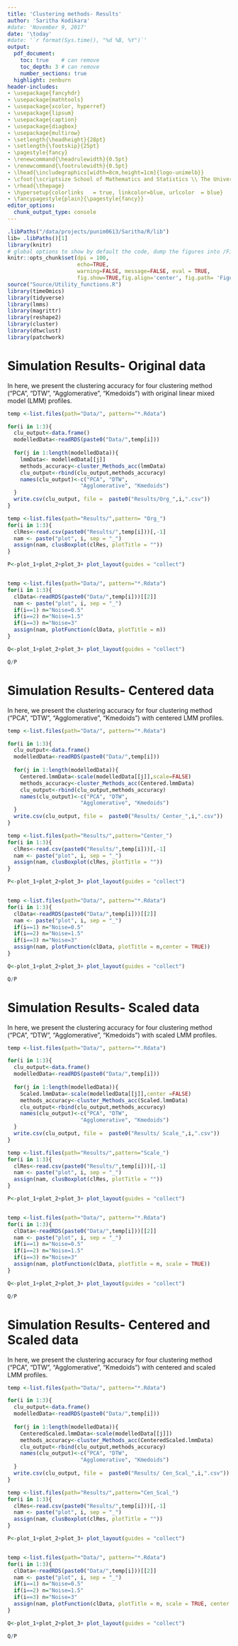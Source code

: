 ```yaml
---
title: 'Clustering methods- Results'
author: 'Saritha Kodikara'
#date: 'November 9, 2017'
date: '\today'
#date: '`r format(Sys.time(), "%d %B, %Y")`'
output:
  pdf_document:
    toc: true    # can remove
    toc_depth: 3 # can remove
    number_sections: true
  highlight: zenburn
header-includes:
- \usepackage{fancyhdr}
- \usepackage{mathtools}
- \usepackage{xcolor, hyperref}
- \usepackage{lipsum}
- \usepackage{caption}
- \usepackage{diagbox}
- \usepackage{multirow}
- \setlength{\headheight}{28pt}
- \setlength{\footskip}{25pt}
- \pagestyle{fancy}
- \renewcommand{\headrulewidth}{0.5pt}
- \renewcommand{\footrulewidth}{0.5pt}
- \lhead{\includegraphics[width=8cm,height=1cm]{logo-unimelb}}
- \cfoot{\scriptsize School of Mathematics and Statistics \\ The University of Melbourne}
- \rhead{\thepage}
- \hypersetup{colorlinks   = true, linkcolor=blue, urlcolor  = blue}
- \fancypagestyle{plain}{\pagestyle{fancy}}
editor_options: 
  chunk_output_type: console
---
```


```r

.libPaths("/data/projects/punim0613/Saritha/R/lib")
lib= .libPaths()[1]
library(knitr)
# global options to show by default the code, dump the figures into /Figures etc
knitr::opts_chunk$set(dpi = 100, 
                      echo=TRUE, 
                      warning=FALSE, message=FALSE, eval = TRUE,
                      fig.show=TRUE,fig.align='center', fig.path= 'Figures/')
source("Source/Utility_functions.R")
library(timeOmics)
library(tidyverse)
library(lmms)
library(magrittr)
library(reshape2)
library(cluster)
library(dtwclust)
library(patchwork)
```


<!-- Start your report from here. -->


<!-- the {-} indicate that you do not wish to number this section -->
# Simulation Results- Original data

In here, we present the clustering accuracy for four clustering method ("PCA", "DTW", "Agglomerative", "Kmedoids") with original linear mixed model (LMM) profiles.

```r
temp <-list.files(path="Data/", pattern="*.Rdata")

for(i in 1:3){
  clu_output<-data.frame()
  modelledData<-readRDS(paste0("Data/",temp[i]))
  
  for(j in 1:length(modelledData)){
    lmmData<- modelledData[[j]]
    methods_accuracy<-cluster_Methods_acc(lmmData)
    clu_output<-rbind(clu_output,methods_accuracy)
    names(clu_output)<-c("PCA", "DTW", 
                       "Agglomerative", "Kmedoids")
  }
  write.csv(clu_output, file =  paste0("Results/Org_",i,".csv"))
}


```

```r
temp <-list.files(path="Results/",pattern= "Org_")
for(i in 1:3){
  clRes<-read.csv(paste0("Results/",temp[i]))[,-1]
  nam <- paste("plot", i, sep = "_")
  assign(nam, clusBoxplot(clRes, plotTitle = ""))
}

P<-plot_1+plot_2+plot_3+ plot_layout(guides = "collect")


temp <-list.files(path="Data/", pattern="*.Rdata")
for(i in 1:3){
  clData<-readRDS(paste0("Data/",temp[i]))[[2]]
  nam <- paste("plot", i, sep = "_")
  if(i==1) n="Noise=0.5"
  if(i==2) n="Noise=1.5"
  if(i==3) n="Noise=3"
  assign(nam, plotFunction(clData, plotTitle = n))
}

Q<-plot_1+plot_2+plot_3+ plot_layout(guides = "collect")

Q/P
```


# Simulation Results- Centered data

In here, we present the clustering accuracy for four clustering method ("PCA", "DTW", "Agglomerative", "Kmedoids") with centered LMM profiles.

```r
temp <-list.files(path="Data/", pattern="*.Rdata")

for(i in 1:3){
  clu_output<-data.frame()
  modelledData<-readRDS(paste0("Data/",temp[i]))
  
  for(j in 1:length(modelledData)){
    Centered.lmmData<-scale(modelledData[[j]],scale=FALSE)
    methods_accuracy<-cluster_Methods_acc(Centered.lmmData)
    clu_output<-rbind(clu_output,methods_accuracy)
    names(clu_output)<-c("PCA", "DTW", 
                       "Agglomerative", "Kmedoids")
  }
  write.csv(clu_output, file =  paste0("Results/ Center_",i,".csv"))
}


```

```r
temp <-list.files(path="Results/",pattern="Center_")
for(i in 1:3){
  clRes<-read.csv(paste0("Results/",temp[i]))[,-1]
  nam <- paste("plot", i, sep = "_")
  assign(nam, clusBoxplot(clRes, plotTitle = ""))
}

P<-plot_1+plot_2+plot_3+ plot_layout(guides = "collect")


temp <-list.files(path="Data/", pattern="*.Rdata")
for(i in 1:3){
  clData<-readRDS(paste0("Data/",temp[i]))[[2]]
  nam <- paste("plot", i, sep = "_")
  if(i==1) n="Noise=0.5"
  if(i==2) n="Noise=1.5"
  if(i==3) n="Noise=3"
  assign(nam, plotFunction(clData, plotTitle = n,center = TRUE))
}

Q<-plot_1+plot_2+plot_3+ plot_layout(guides = "collect")

Q/P
```


# Simulation Results- Scaled data

In here, we present the clustering accuracy for four clustering method ("PCA", "DTW", "Agglomerative", "Kmedoids") with scaled LMM profiles.

```r
temp <-list.files(path="Data/", pattern="*.Rdata")

for(i in 1:3){
  clu_output<-data.frame()
  modelledData<-readRDS(paste0("Data/",temp[i]))
  
  for(j in 1:length(modelledData)){
    Scaled.lmmData<-scale(modelledData[[j]],center =FALSE)
    methods_accuracy<-cluster_Methods_acc(Scaled.lmmData)
    clu_output<-rbind(clu_output,methods_accuracy)
    names(clu_output)<-c("PCA", "DTW", 
                       "Agglomerative", "Kmedoids")
  }
  write.csv(clu_output, file =  paste0("Results/ Scale_",i,".csv"))
}


```

```r
temp <-list.files(path="Results/",pattern="Scale_")
for(i in 1:3){
  clRes<-read.csv(paste0("Results/",temp[i]))[,-1]
  nam <- paste("plot", i, sep = "_")
  assign(nam, clusBoxplot(clRes, plotTitle = ""))
}

P<-plot_1+plot_2+plot_3+ plot_layout(guides = "collect")


temp <-list.files(path="Data/", pattern="*.Rdata")
for(i in 1:3){
  clData<-readRDS(paste0("Data/",temp[i]))[[2]]
  nam <- paste("plot", i, sep = "_")
  if(i==1) n="Noise=0.5"
  if(i==2) n="Noise=1.5"
  if(i==3) n="Noise=3"
  assign(nam, plotFunction(clData, plotTitle = n, scale = TRUE))
}

Q<-plot_1+plot_2+plot_3+ plot_layout(guides = "collect")

Q/P
```


# Simulation Results- Centered and Scaled data

In here, we present the clustering accuracy for four clustering method ("PCA", "DTW", "Agglomerative", "Kmedoids") with centered and scaled LMM profiles.

```r
temp <-list.files(path="Data/", pattern="*.Rdata")

for(i in 1:3){
  clu_output<-data.frame()
  modelledData<-readRDS(paste0("Data/",temp[i]))
  
  for(j in 1:length(modelledData)){
    CenteredScaled.lmmData<-scale(modelledData[[j]])
    methods_accuracy<-cluster_Methods_acc(CenteredScaled.lmmData)
    clu_output<-rbind(clu_output,methods_accuracy)
    names(clu_output)<-c("PCA", "DTW", 
                       "Agglomerative", "Kmedoids")
  }
  write.csv(clu_output, file =  paste0("Results/ Cen_Scal_",i,".csv"))
}


```

```r
temp <-list.files(path="Results/",pattern="Cen_Scal_")
for(i in 1:3){
  clRes<-read.csv(paste0("Results/",temp[i]))[,-1]
  nam <- paste("plot", i, sep = "_")
  assign(nam, clusBoxplot(clRes, plotTitle = ""))
}

P<-plot_1+plot_2+plot_3+ plot_layout(guides = "collect")


temp <-list.files(path="Data/", pattern="*.Rdata")
for(i in 1:3){
  clData<-readRDS(paste0("Data/",temp[i]))[[2]]
  nam <- paste("plot", i, sep = "_")
  if(i==1) n="Noise=0.5"
  if(i==2) n="Noise=1.5"
  if(i==3) n="Noise=3"
  assign(nam, plotFunction(clData, plotTitle = n, scale = TRUE, center = TRUE))
}

Q<-plot_1+plot_2+plot_3+ plot_layout(guides = "collect")

Q/P
```